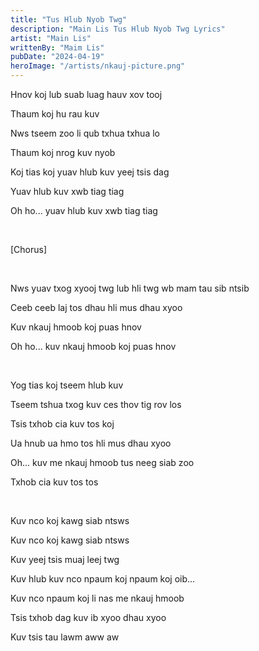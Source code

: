 ```yaml
---
title: "Tus Hlub Nyob Twg"
description: "Main Lis Tus Hlub Nyob Twg Lyrics"
artist: "Main Lis"
writtenBy: "Maim Lis"
pubDate: "2024-04-19"
heroImage: "/artists/nkauj-picture.png"
---
```


Hnov koj lub suab luag hauv xov tooj

Thaum koj hu rau kuv

Nws tseem zoo li qub txhua txhua lo

Thaum koj nrog kuv nyob

Koj tias koj yuav hlub kuv yeej tsis dag

Yuav hlub kuv xwb tiag tiag

Oh ho... yuav hlub kuv xwb tiag tiag

<br />

[Chorus]

<br />

Nws yuav txog xyooj twg lub hli twg wb mam tau sib ntsib

Ceeb ceeb laj tos dhau hli mus dhau xyoo

Kuv nkauj hmoob koj puas hnov

Oh ho... kuv nkauj hmoob koj puas hnov

<br />

Yog tias koj tseem hlub kuv

Tseem tshua txog kuv ces thov tig rov los

Tsis txhob cia kuv tos koj

Ua hnub ua hmo tos hli mus dhau xyoo

Oh... kuv me nkauj hmoob tus neeg siab zoo

Txhob cia kuv tos tos

<br />

Kuv nco koj kawg siab ntsws

Kuv nco koj kawg siab ntsws

Kuv yeej tsis muaj leej twg

Kuv hlub kuv nco npaum koj npaum koj oib...

Kuv nco npaum koj li nas me nkauj hmoob

Tsis txhob dag kuv ib xyoo dhau xyoo

Kuv tsis tau lawm aww aw
